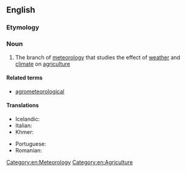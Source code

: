 ==English==

===Etymology===
{{prefix|agro|meteorology|lang=en}}

===Noun===
{{en-noun|-}}

# The branch of [[meteorology]] that studies the effect of [[weather]] and [[climate]] on [[agriculture]]

====Related terms====
* [[agrometeorological]]

====Translations====
{{trans-top|branch of meteorology dealing with agriculture}}
* Icelandic: {{t|is|búveðurfræði|f}}
* Italian: {{t+|it|agrometeorologia|f}}
* Khmer: {{t|km|កសិឧតុវិទ្យា|sc=Khmr|tr=ka’se’ u’to’ vityie}}
{{trans-mid}}
* Portuguese: {{t|pt|agrometeorologia|f}}
* Romanian: {{t+|ro|agrometeorologie|f}}
{{trans-bottom}}

[[Category:en:Meteorology]]
[[Category:en:Agriculture]]